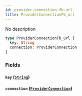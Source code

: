 ```yaml
---
id: provider-connection-fb-url
title: ProviderConnectionFb_url
---
```


No description

```graphql
type ProviderConnectionFb_url {
  key: String
  connection: ProviderConnection
}
```

### Fields

#### `key` ([`String`](/v1/scalars/string))

#### `connection` ([`ProviderConnection`](/v1/objects/provider-connection))
